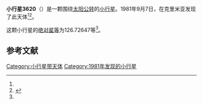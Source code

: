 {{Infobox planet
| bgcolour = #FFFFC0
| name = 3620 Platonov
| symbol = 
| image = 
| caption = 
| discovery = yes
| discovery_ref = 
| discoverer = {{link-en|柳德米拉·卡拉季奇|Lyudmila Karachkina}}
| discovery_site = [[克里米亚|克里米亚]] 
| discovered = 1981年9月7日
| designations = yes
| mp_name = 
| named_after = 
| alt_names = 1981 RU2/ 1955 TG / 1978 EN4
| mp_category = [[主带小行星|主带小行星]]
| orbit_ref = <ref name="a">[http://ssd.jpl.nasa.gov/sbdb.cgi?sstr=3620 3620 Platonov] {{Wayback|url=http://ssd.jpl.nasa.gov/sbdb.cgi?sstr=3620 |date=20200918010721 }}，小行星數據庫瀏覽器（JPL Small-Body Database Browser）－[[美国国家航空航天局|美国国家航空航天局]]喷气推进实验室</ref>
| epoch = 2456400.5 (2013年4月18日更新)
| aphelion = {{convert|3.3219898|AU|km|3|abbr=on|lk=out}}
| perihelion = {{convert|2.6622776|AU|km|3|abbr=on}}
| semimajor = {{convert|2.9921337|AU|km|3|abbr=on}}
| eccentricity = 0.1102411
| period = 1890.470548 [[日|日]]<br />5.18[[儒略年|儒略年]]
| avg_speed = 
| inclination = 8.97194
| asc_node = 272.40737
| mean_anomaly = 
| arg_peri = 126.72647
| satellites = 
| physical_characteristics = yes
| dimensions = 
| mass = 
| density = 
| surface_grav = 
| escape_velocity = 
| sidereal_day = 
| axial_tilt = 
| pole_ecliptic_lat = 
| pole_ecliptic_lon = 
| albedo = 
| temperatures= 
| temp_name1 = 
| mean_temp_1 = 
| max_temp_1 = 
| temp_name2 = 
| max_temp_2 = 
| spectral_type = 
| abs_magnitude = 126.72647
}}

'''小行星3620'''（{{lang-en|3620 Platonov}}）是一颗围绕[[太阳|太阳]][[公转|公转]]的[[小行星|小行星]]。1981年9月7日，{{link-en|柳德米拉·卡拉季奇|Lyudmila Karachkina}}在克里米亚发现了此天体<ref name="a" /><ref>{{cite news|title=小行星列表|url=http://cfa-www.harvard.edu/iau/lists/NumberedMPs.txt|accessdate=2013-07-08|newspaper=哈佛大学|archive-date=2008-05-17|archive-url=https://web.archive.org/web/20080517010638/http://cfa-www.harvard.edu/iau/lists/NumberedMPs.txt|dead-url=no}}</ref>。

这颗小行星的[[绝对星等|绝对星等]]为126.72647等<ref name="a" />。

==参考文献==
{{reflist}}
{{Minor Planet Number|[[小行星3619|小行星3619]]|[[小行星3621|小行星3621]]}}

{{小天体}}

[[Category:小行星带天体|Category:小行星带天体]]
[[Category:1981年发现的小行星|Category:1981年发现的小行星]]

{{asteroid-stub}}